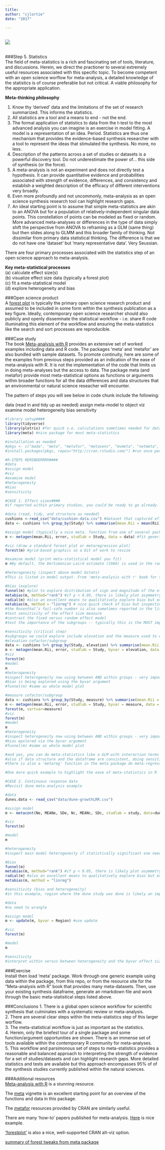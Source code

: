 ```yaml
---
title: 
author: "cjlortie"
date: "2017"

---
```


<br>
![](./statistics.jpg)     
<br>

###Step 5. Statistics  
The field of meta-statistics is a rich and fascinating set of tools, literature, and discussions. Herein, we direct the practioner to several extremely useful resources associated with this specific topic. To become competent with an open science worflow for meta-analysis, a detailed knowledge of the statistics is of course preferable but not critical. A viable philosophy for the appropriate application.  

**Meta-thinking philosophy**  

(1) Know thy 'derived' data and the limitations of the set of research summarized. This informs the statistics.  
(2) All statistics are a tool and a means to end - not the end.  
(3) The formal application of statistics to data from the t-test to the most advanced analysis you can imagine is an exercise in model fitting. A model is a representation of an idea. Period. Statistics are thus one mechanism that provides the evidence-based synthesis researcher with a tool to represent the ideas that stimulated the synthesis. No more, no less.  
(4) Description of the patterns across a set of studies or datasets is a powerful discovery tool. Do not underestimate the power of... this side of synthesis (or the force).  
(5) A meta-analysis is not an experiment and does not directly test a hypothesis. It can provide quantitative evidence and probabilities associated with strength of evidence, differences, and consistency and establish a weighted description of the efficacy of different interventions very broadly.  
(6) Even more profoundly and not uncommonly, meta-analysis as an open science synthesis research tool can highlight research gaps.  
(7) An ideal starting point is to assume that simple meta-statistics are akin to an ANOVA but for a population of relatively-independent singular data points. This constellation of points can be modeled as fixed or random. More advanced meta-analyses or differences in the type of data simply shift the perspective from ANOVA to reframing as a GLM (same thing) but then slides along to GLMM and this broader family of thinking. Not dissimilar from primary data statistical thinking. The difference is that we do not have one 'dataset' but 'many representative data'. Very Seussian.  

There are four primary processes associated with the statistics step of an open science approach to meta-analysis.  

**Key meta-statistical processes**  
(a) calculate effect size(s)  
(b) visualize effect size data (typically a forest plot)  
(c) fit a meta-statistical model  
(d) explore heterogeneity and bias  

###Open science product  
A [forest plot](https://en.wikipedia.org/wiki/Forest_plot) is typically the primary open science research product and assumed to be included in some form within the synthesis publication as a key figure. Ideally, contemporary open science researcher should also publicly and openly disseminate the statistical workflow - i.e. share R code illuminating this element of the workflow and ensuring the meta-statistics like the search and sort processes are reproducible.  

###Case study  
The book [Meta-analysis with R](http://www.springer.com/us/book/9783319214153) provides an extensive set of worked examples including data and R code. The packages 'meta' and 'metafor' are also bundled with sample datasets. To promote continuity, here are some of the examples from previous steps provided as an indication of the ease of meta-analysis with R. It is not the implementation of the code that limits us in doing meta-analyses but the access to data. The package meta (and metafor) provide most meta-statistical options as functions or arguments within broader functions for all the data differences and data structures that an environmental or natural science reseacher will encounter.

The pattern of steps you will see below in code chunk include the following:

data (read in and tidy up as needed)
assign meta-model to object
viz
examine model
heterogeneity
bias
sensitivity


```r
#library setup####
library(tidyverse)
library(plotrix) #for quick s.e. calculations sometimes needed for data tidy step
library(meta) #nice package for most meta-statistics

#installation as needed
#pkgs <- c("mada", "meta", "metafor", "metasens", "mvmeta", "netmeta", "rmeta", "ellipse") #recommended install for almost every meta-challenge you will encounter, most parsonimous install is 'meta'
#install.packages(pkgs, repos="http://cran.rstudio.com/") #run once per machine not per instance

#R-STEPS REMINDERRRR####
#data
#assign model
#viz
#examine model
#heterogeneity
#bias
#sensitivity

#CASE 1. Effect sizes####
#if reported within primary studies, you could be ready to go already. If not, the package meta provides a wide variety of standard effect size measures provided you have the data.

#data (read, tidy, and structure as needed)
cushions <-read_csv("data/cushion-data.csv") #dataset that captured effect sizes directly from plant interaction studies
data <- cushions %>% group_by(Study) %>% summarise(mean.Rii = mean(Rii), error = std.error(Rii))

#assign model (typically a nice meta. function from one of several packages such as meta, metafor, or netmeta)
m <- metagen(mean.Rii, error, studlab = Study, data = data) #fit generic meta-analysis to an object

#viz (draw a standard forest plot or metaregression plot)
forest(m) #grid-based graphics so a bit of work to resize

#examine model (print meta-statistical model you fit)
m #By default, the DerSimonian-Laird estimate (1986) is used in the random effects model (method.tau="DL"), however this argument change be changed to the statistical norm for your field or specific data. another popular method in ecology is the Restricted maximum-likelihood estimator (method.tau="REML")

#heterogeneity (inspect above model Qstats)
#This is listed in model output. From 'meta-analysis with r' book for the 'meta' package for instance, Q is the weighted sum of squares about the fixed effect estimate. Large values of Q indicate greater heterogeneity between the individual studies in a meta-analysis, and greater values of the between-study heterogeneity. If p < 0.05, there is 'significant' heterogeneity from study-to-study. Nonetheless in this context, you must contrast the fixed versus random-effects models and the sign of the study-level effect sizes measures to conclude whether the treatment is effective and/or consistent.  

#bias (explore)
funnel(m) #plot to explore distribution of sign and magnitude of the effect size measures, asymmetry suggests bias in the field of research
metabias(m, method="rank") #if p < 0.05, there is likely plot asymmetry
radial(m) #also an excellent means to qualitatively explore bias but explores the variance associated with effect sizes
metabias(m, method = "linreg") # nice quick check of bias but inspecting residuals is more powerful
#the Rosenthal’s fail-safe number is also sometimes reported in the literature and can be calculated using metafor::fsn
#test sensitivity of the effect size measure
#contrast the fixed versus random effect model
#test the importance of the subgroups -- typically this is the MOST important test for bias - sensitivity

#sensitivity (critical step)
#subgroups we could explore include elevation and the measure used to estimate the effect of this potential keystone species
#elevation cofactor/subgroup
data <- cushions %>% group_by(Study, elevation) %>% summarise(mean.Rii = mean(Rii), error = std.error(Rii))
m <- metagen(mean.Rii, error, studlab = Study, byvar = elevation, data = data)
#viz
forest(m) 
#model
m
#heterogeneity
#inspect heterogeneity now using between AND within groups - very important
#bias is being explored using the byvar argument
#funnel(m) #same as whole model plot

#measure cofactor/subgroup
data <- cushions %>% group_by(Study, measure) %>% summarise(mean.Rii = mean(Rii), error = std.error(Rii))
m <- metagen(mean.Rii, error, studlab = Study, byvar = measure, data = data) #fit generic meta-analysis to an object
forest(m, sortvar=measure) 
#viz
forest(m) 
#model
m
#heterogeneity
#inspect heterogeneity now using between AND within groups - very important
#bias epxlored via the byvar argument
#funnel(m) #same as whole model plot

#and yes, you can do meta-statistics like a GLM with interaction terms and also predictions
#also if data structure and the dataframe are consistent, doing sensitivity analyses can be very rapid using the 'update' global function in R
#there is also a 'metareg' function in the meta package do meta-regression if for instance you test elevation in this example using actual elevation of each study in m and not as a category

#One more quick example to highlight the ease of meta-statistics in R

#CASE 2. Continuous response data
#Revisit dune meta-analysis example

#data
dunes.data <- read_csv("data/dune-growthLRR.csv")

#assign model
m <- metacont(Ne, MEANe, SDe, Nc, MEANc, SDc, studlab = study, data=dunes.data)#metacont is used for continuous data with arguments in this order within call metacont(n.e, mean.e, sd.e, n.c, mean.c, sd.c, studlab = study, data=data)

#viz
forest(m)

#model
m

#heterogeneity
#inspect main model heterogeneity if statistically significant one needs to identify source (i.e. cofactors or subgroups)

#bias
funnel(m)
metabias(m, method="rank") #if p < 0.05, there is likely plot asymmetry
radial(m) #also an excellent means to qualitatively explore bias but explores the variance associated with effect sizes
metabias(m, method = "linreg")

#sensitivity (bias and heterogeneity)
#in this example, region where the dune study was done is likely an important source of heterogeneity

#data
#no need to wrangle

#assign model
m <- update(m, byvar = Region) #use update

#viz
forest(m)

#model
m

#sensitivity
#interpret within versus between heterogeneity and the byvar effect size patterns

```

###Exercise  
Install then load 'meta' package. Work through one generic example using data within the package, from this repo, or from the resource site for the "Meta-analysis with R" book that provides many meta-datasets. Then, use your existing synthesis dataframe, generate an rmarkdown file and work through the basic meta-statistical steps listed above.

###Conclusions
1. There is a global open science workflow for scientific synthesis that culminates with a systematic review or meta-analysis.  
2. There are several clear steps within the meta-statistics step of this larger worflow.  
3. The meta-statistical workflow is just as important as the statistics.  
4. Herein, only the briefest tour of a single package and some function/argument opportunities are shown. There is an immense set of tools available within the contemporary R community for meta-analyses.  
5. This workflow and parsimonous set of steps to meta-statistics provides a reasonable and balanced approach to interpreting the strength of evidence for a set of studies/datasets and can highlight research gaps. More detailed statistics and tests are available but this approach encompasses 95% of of the synthesis studies currently published within the natural sciences.

###Additional resources  
[Meta-analysis with R](http://www.springer.com/us/book/9783319214153) is a stunning resource.  

The [meta](https://cran.r-project.org/web/packages/meta/index.html) vignette is an excellent starting point for an overview of the functions and data in this package.

The [metafor](https://cran.r-project.org/web/packages/metafor/index.html) resources provided by CRAN are similarly useful.

There are many 'how-to' papers published for meta-analysis. [Here](http://onlinelibrary.wiley.com/wol1/doi/10.1348/000711010X502733/full) is nice example.

['forestplot'](https://cran.r-project.org/web/packages/forestplot/forestplot.pdf) is also a nice, well-supported CRAN alt-viz option.

[summary of forest tweaks from meta package](https://rdrr.io/cran/meta/man/forest.html)